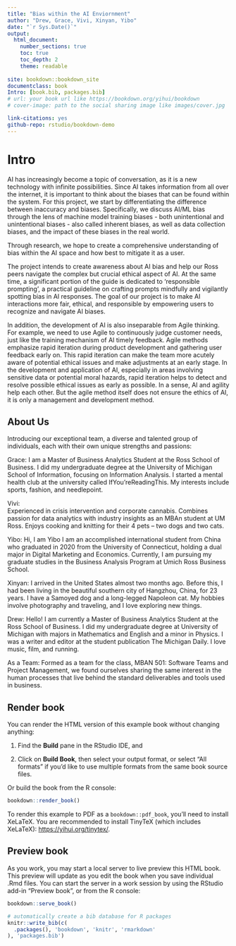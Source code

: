```yaml
--- 
title: "Bias within the AI Enviornment"
author: "Drew, Grace, Vivi, Xinyan, Yibo"
date: "`r Sys.Date()`"
output:
  html_document:
    number_sections: true
    toc: true
    toc_depth: 2
    theme: readable
    
site: bookdown::bookdown_site
documentclass: book
Intro: [book.bib, packages.bib]
# url: your book url like https://bookdown.org/yihui/bookdown
# cover-image: path to the social sharing image like images/cover.jpg

link-citations: yes
github-repo: rstudio/bookdown-demo
---
```


# Intro

AI has increasingly become a topic of conversation, as it is a new technology with infinite possibilities. Since AI takes information from all over the internet, it is important to think about the biases that can be found within the system. For this project, we start by differentiating the difference between inaccuracy and biases. Specifically, we discuss AI/ML bias through the lens of machine model training biases - both unintentional and unintentional biases - also called inherent biases, as well as data collection biases, and the impact of these biases in the real world.

Through research, we hope to create a comprehensive understanding of bias within the AI space and how best to mitigate it as a user.

The project intends to create awareness about AI bias and help our Ross peers navigate the complex but crucial ethical aspect of AI. At the same time, a significant portion of the guide is dedicated to 'responsible prompting', a practical guideline on crafting prompts mindfully and vigilantly spotting bias in AI responses. The goal of our project is to make AI interactions more fair, ethical, and responsible by empowering users to recognize and navigate AI biases.

In addition, the development of AI is also inseparable from Agile thinking. For example, we need to use Agile to continuously judge customer needs, just like the training mechanism of AI timely feedback. Agile methods emphasize rapid iteration during product development and gathering user feedback early on. This rapid iteration can make the team more acutely aware of potential ethical issues and make adjustments at an early stage. In the development and application of AI, especially in areas involving sensitive data or potential moral hazards, rapid iteration helps to detect and resolve possible ethical issues as early as possible. In a sense, AI and agility help each other. But the agile method itself does not ensure the ethics of AI, it is only a management and development method.


## About Us

Introducing our exceptional team, a diverse and talented group of individuals, each with their own unique strengths and passions:

Grace: I am a Master of Business Analytics Student at the Ross School of Business. I did my undergraduate degree at the University of Michigan School of Information, focusing on Information Analysis. I started a mental health club at the university called IfYou'reReadingThis. My interests include sports, fashion, and needlepoint.

Vivi:  
Experienced in crisis intervention and corporate cannabis. Combines passion for data analytics with industry insights as an MBAn student at UM Ross. Enjoys cooking and knitting for their 4 pets – two dogs and two cats.

Yibo:
Hi, I am Yibo
I am an accomplished international student from China who graduated in 2020 from the University of Connecticut, holding a dual major in Digital Marketing and Economics. Currently, I am pursuing my graduate studies in the Business Analysis Program at Umich Ross Business School.


Xinyan: I arrived in the United States almost two months ago. Before this, I had been living in the beautiful southern city of Hangzhou, China, for 23 years. I have a Samoyed dog and a long-legged Napoleon cat. My hobbies involve photography and traveling, and I love exploring new things.

Drew: Hello! I am currently a Master of Business Analytics Student at the Ross School of Business. I did my undergraduate degree at University of Michigan with majors in Mathematics and English and a minor in Physics. I was a writer and editor at the student publication The Michigan Daily. I love music, film, and running.

As a Team: Formed as a team for the class, MBAN 501: Software Teams and Project Management, we found ourselves sharing the same interest in the human processes that live behind the standard deliverables and tools used in business.


## Render book

You can render the HTML version of this example book without changing anything:

1. Find the **Build** pane in the RStudio IDE, and

1. Click on **Build Book**, then select your output format, or select "All formats" if you'd like to use multiple formats from the same book source files.

Or build the book from the R console:

```r
bookdown::render_book()
```

To render this example to PDF as a `bookdown::pdf_book`, you'll need to install XeLaTeX. You are recommended to install TinyTeX (which includes XeLaTeX): <https://yihui.org/tinytex/>.

## Preview book

As you work, you may start a local server to live preview this HTML book. This preview will update as you edit the book when you save individual .Rmd files. You can start the server in a work session by using the RStudio add-in "Preview book", or from the R console:

```r
bookdown::serve_book()
```


```r
# automatically create a bib database for R packages
knitr::write_bib(c(
  .packages(), 'bookdown', 'knitr', 'rmarkdown'
), 'packages.bib')
```
